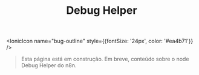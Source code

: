 ﻿---
title: Debug Helper
sidebar_position: 1
description: Página em construção.
---

<IonicIcon name="bug-outline" style={{fontSize: '24px', color: '#ea4b71'}} />

> Esta página está em construção. Em breve, conteúdo sobre o node Debug Helper do n8n.

